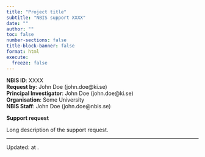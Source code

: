 ```yaml
---
title: "Project title"
subtitle: "NBIS support XXXX"
date: ""
author: ""
toc: false
number-sections: false
title-block-banner: false
format: html
execute:
  freeze: false
---
```


::: {.alert .alert-primary}
**NBIS ID**: XXXX  
**Request by**: John Doe (john.doe@ki.se)  
**Principal Investigator**: John Doe (john.doe@ki.se)  
**Organisation**: Some University  
**NBIS Staff**: John Doe (john.doe@nbis.se)  
:::

**Support request**

Long description of the support request.

---

::: {.small}
Updated: <?lua.date?> at <?lua.time?>.
:::
